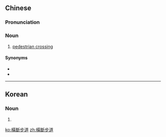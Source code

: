 {{also|横断歩道|横断步道}}
==Chinese==
{{zh-forms|s=横断步道|type=22}}

===Pronunciation===
{{zh-pron
|m=héngduàn bùdào
|c=waang4 dyun6 bou6 dou6
|cat=n
}}

===Noun===
{{zh-noun}}

# [[pedestrian crossing]] {{gloss|place for pedestrians to cross a street}}

====Synonyms====
* {{zh-l|人行橫道}}
* {{zh-l|行人穿越道}}

----

==Korean==
{{ko-hanjatab}}

===Noun===
{{ko-noun|hj|hangeul=횡단보도}}

# {{hanja form of|횡단보도|[[pedestrian crossing]]}}

[[ko:橫斷步道]]
[[zh:橫斷步道]]